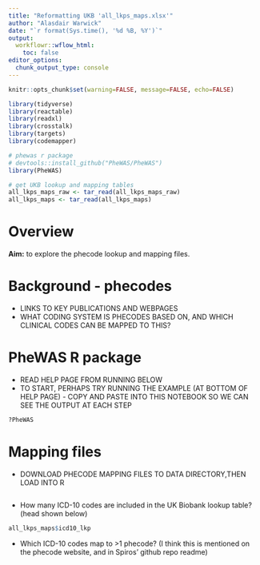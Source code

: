 ```yaml
---
title: "Reformatting UKB 'all_lkps_maps.xlsx'"
author: "Alasdair Warwick"
date: "`r format(Sys.time(), '%d %B, %Y')`"
output: 
  workflowr::wflow_html:
    toc: false
editor_options:
  chunk_output_type: console
---
```


```r
knitr::opts_chunk$set(warning=FALSE, message=FALSE, echo=FALSE)
```

```r
library(tidyverse)
library(reactable)
library(readxl)
library(crosstalk)
library(targets)
library(codemapper)

# phewas r package
# devtools::install_github("PheWAS/PheWAS")
library(PheWAS)

# get UKB lookup and mapping tables
all_lkps_maps_raw <- tar_read(all_lkps_maps_raw)
all_lkps_maps <- tar_read(all_lkps_maps)
```

# Overview

**Aim:** to explore the phecode lookup and mapping files.

# Background - phecodes

- LINKS TO KEY PUBLICATIONS AND WEBPAGES
- WHAT CODING SYSTEM IS PHECODES BASED ON, AND WHICH CLINICAL CODES CAN BE MAPPED TO THIS?

# PheWAS R package

- READ HELP PAGE FROM RUNNING BELOW
- TO START, PERHAPS TRY RUNNING THE EXAMPLE (AT BOTTOM OF HELP PAGE) - COPY AND PASTE INTO THIS NOTEBOOK SO WE CAN SEE THE OUTPUT AT EACH STEP

```r
?PheWAS
```

# Mapping files

- DOWNLOAD PHECODE MAPPING FILES TO DATA DIRECTORY,THEN LOAD INTO R

```r

```

- How many ICD-10 codes are included in the UK Biobank lookup table? (head shown below)

```r
all_lkps_maps$icd10_lkp
```

- Which ICD-10 codes map to >1 phecode? (I think this is mentioned on the phecode website, and in Spiros' github repo readme)
